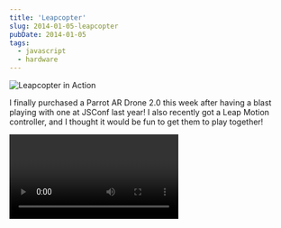 ```yaml
---
title: 'Leapcopter'
slug: 2014-01-05-leapcopter
pubDate: 2014-01-05
tags:
  - javascript
  - hardware
---
```



![Leapcopter in Action](@/assets/posts/leapcopter.png)

I finally purchased a Parrot AR Drone 2.0 this week after having a blast
playing with one at JSConf last year! I also recently got a Leap Motion
controller, and I thought it would be fun to get them to play together!

<Video videoId="wRECaiWOaIA" />

> Source available on [Github](https://github.com/nicknisi/leapcopter).

The [leapjs](https://github.com/leapmotion/leapjs) code was a bit buggy, especially when trying to use it from
Node, so I am interacting with the Leap Motion exclusively in Chrome and
then using socket.io to send commands up to the server, which is
controlling the drone.

On the server, I am using [node-ar-drone](https://github.com/felixge/node-ar-drone) to control the drone, and
[ar-drone-png-stream](https://github.com/Soarez/ar-drone-png-stream) to
get the video feed from the drone in the browser.

Here is a list of gestures and the what action they invoke:

- Key Tap - toggle the drown (takeoff/land)
- Circle - make the drone do a flip
- Tilt Palm Down - make the drone go forward
- Tilt Palm Up - make the drone go backwards

The drone moves very slowly, as I didn't trust a Leap-controlled drone to
go flying fast in my house quite yet. Also, once 'Land' is triggered, the
drone won't take off again, just in case I panic and start flailing about
in front of the sensor.

My future plans for this demo include to cleaning up the code (it's a mess right
now), and adding more gestures (turning, up/down).
